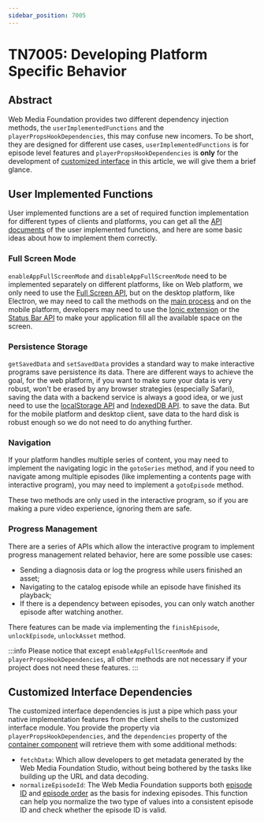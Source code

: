 ```yaml
---
sidebar_position: 7005
---
```


# TN7005: Developing Platform Specific Behavior

## Abstract

Web Media Foundation provides two different dependency injection methods, the
`userImplementedFunctions` and the `playerPropsHookDependencies`, this may
confuse new incomers. To be short, they are designed for different use cases,
`userImplementedFunctions` is for episode level features and
`playerPropsHookDependencies` is **only** for the development of
[customized interface](/docs/technotes/tn7004-interface-components)
in this article, we will give them a brief glance.

## User Implemented Functions

User implemented functions are a set of required function implementation for
different types of clients and platforms, you can get all the [API documents](/api/definitions/interface/RawUserImplementedFunctions)
of the user implemented functions, and here are some basic ideas about how to
implement them correctly.

### Full Screen Mode

`enableAppFullScreenMode` and `disableAppFullScreenMode` need to be implemented
separately on different platforms, like on Web platform, we only need to use the
[Full Screen API](https://developer.mozilla.org/en-US/docs/Web/API/Fullscreen_API),
but on the desktop platform, like Electron, we may need to call the methods on
the [main process](https://www.electronjs.org/docs/latest/api/browser-window#class-browserwindow)
and on the mobile platform, developers may need to use the [Ionic extension](https://www.npmjs.com/package/@ionic-native/android-full-screen)
or the [Status Bar API](https://reactnative.dev/docs/statusbar.html) to make
your application fill all the available space on the screen.

### Persistence Storage

`getSavedData` and `setSavedData` provides a standard way to make interactive
programs save persistence its data. There are different ways to achieve the
goal, for the web platform, if you want to make sure your data is very robust,
won't be erased by any browser strategies (especially Safari), saving the data
with a backend service is always a good idea, or we just need to use the
[localStorage API](https://developer.mozilla.org/en-US/docs/Web/API/Window/localStorage)
and [IndexedDB API](https://developer.mozilla.org/en-US/docs/Web/API/IndexedDB_API).
to save the data. But for the mobile platform and desktop client, save data to
the hard disk is robust enough so we do not need to do anything further.

### Navigation

If your platform handles multiple series of content, you may need to implement
the navigating logic in the `gotoSeries` method, and if you need to navigate
among multiple episodes (like implementing a contents page with interactive
program), you may need to implement a `gotoEpisode` method.

These two methods are only used in the interactive program, so if you are making
a pure video experience, ignoring them are safe.

### Progress Management

There are a series of APIs which allow the interactive program to implement
progress management related behavior, here are some possible use cases:

- Sending a diagnosis data or log the progress while users finished an asset;
- Navigating to the catalog episode while an episode have finished its playback;
- If there is a dependency between episodes, you can only watch another episode
  after watching another.

There features can be made via implementing the `finishEpisode`, `unlockEpisode`,
`unlockAsset` method.

:::info
Please notice that except `enableAppFullScreenMode` and
`playerPropsHookDependencies`, all other methods are not necessary if your
project does not need these features.
:::

## Customized Interface Dependencies

The customized interface dependencies is just a pipe which pass your native
implementation features from the client shells to the customized interface
module. You provide the property via `playerPropsHookDependencies`, and the
`dependencies` property of the [container component](/docs/technotes/tn7004-interface-components#wrapping-the-player)
will retrieve them with some additional methods:

- `fetchData`: Which allow developers to get metadata generated by the Web Media Foundation
  Studio, without being bothered by the tasks like building up the URL and data
  decoding.
- `normalizeEpisodeId`: The Web Media Foundation supports both [episode ID](/api/definitions/interface/IEpisode#id)
  and [episode order](/api/definitions/interface/IEpisode#order) as the basis
  for indexing episodes. This function can help you normalize the two type of
  values into a consistent episode ID and check whether the episode ID is valid.
